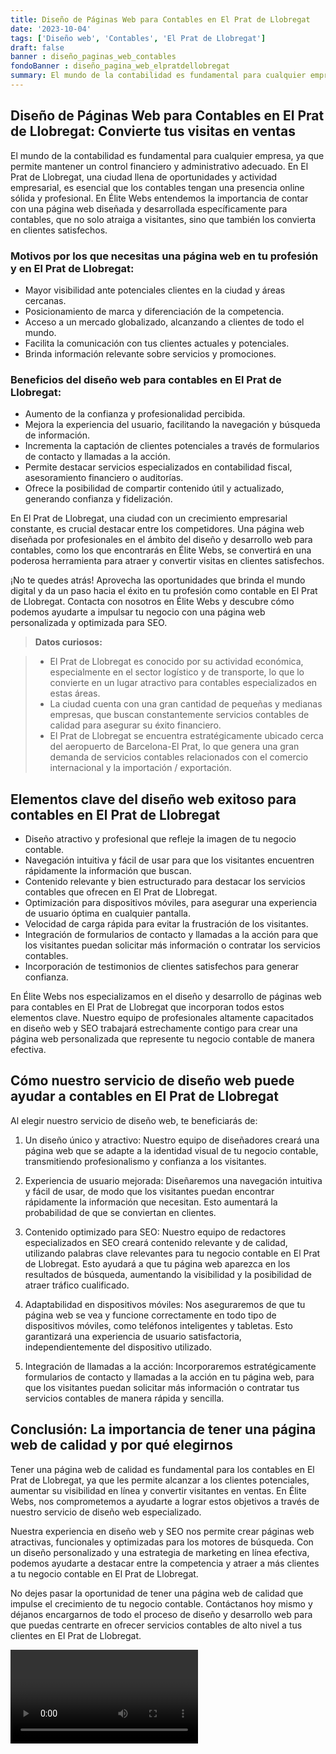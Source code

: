 ```yaml
---
title: Diseño de Páginas Web para Contables en El Prat de Llobregat
date: '2023-10-04'
tags: ['Diseño web', 'Contables', 'El Prat de Llobregat']
draft: false
banner : diseño_paginas_web_contables
fondoBanner : diseño_pagina_web_elpratdellobregat
summary: El mundo de la contabilidad es fundamental para cualquier empresa, ya que permite mantener un control financiero y administrativo adecuado. En El Prat de Llobregat, una ciudad llena de oportunidades y actividad empresarial, es esencial que los contables tengan una presencia online sólida y profesional. En Élite Webs entendemos la importancia de contar con una página web diseñada y desarrollada específicamente para contables, que no solo atraiga a visitantes, sino que también los convierta en clientes satisfechos.
---
```


## Diseño de Páginas Web para Contables en El Prat de Llobregat: Convierte tus visitas en ventas

El mundo de la contabilidad es fundamental para cualquier empresa, ya que permite mantener un control financiero y administrativo adecuado. En El Prat de Llobregat, una ciudad llena de oportunidades y actividad empresarial, es esencial que los contables tengan una presencia online sólida y profesional. En Élite Webs entendemos la importancia de contar con una página web diseñada y desarrollada específicamente para contables, que no solo atraiga a visitantes, sino que también los convierta en clientes satisfechos.

### Motivos por los que necesitas una página web en tu profesión y en El Prat de Llobregat:

- Mayor visibilidad ante potenciales clientes en la ciudad y áreas cercanas.
- Posicionamiento de marca y diferenciación de la competencia.
- Acceso a un mercado globalizado, alcanzando a clientes de todo el mundo.
- Facilita la comunicación con tus clientes actuales y potenciales.
- Brinda información relevante sobre servicios y promociones.

### Beneficios del diseño web para contables en El Prat de Llobregat:

- Aumento de la confianza y profesionalidad percibida.
- Mejora la experiencia del usuario, facilitando la navegación y búsqueda de información.
- Incrementa la captación de clientes potenciales a través de formularios de contacto y llamadas a la acción.
- Permite destacar servicios especializados en contabilidad fiscal, asesoramiento financiero o auditorías.
- Ofrece la posibilidad de compartir contenido útil y actualizado, generando confianza y fidelización.

En El Prat de Llobregat, una ciudad con un crecimiento empresarial constante, es crucial destacar entre los competidores. Una página web diseñada por profesionales en el ámbito del diseño y desarrollo web para contables, como los que encontrarás en Élite Webs, se convertirá en una poderosa herramienta para atraer y convertir visitas en clientes satisfechos.

¡No te quedes atrás! Aprovecha las oportunidades que brinda el mundo digital y da un paso hacia el éxito en tu profesión como contable en El Prat de Llobregat. Contacta con nosotros en Élite Webs y descubre cómo podemos ayudarte a impulsar tu negocio con una página web personalizada y optimizada para SEO.

> **Datos curiosos:**

> - El Prat de Llobregat es conocido por su actividad económica, especialmente en el sector logístico y de transporte, lo que lo convierte en un lugar atractivo para contables especializados en estas áreas.
> - La ciudad cuenta con una gran cantidad de pequeñas y medianas empresas, que buscan constantemente servicios contables de calidad para asegurar su éxito financiero.
> - El Prat de Llobregat se encuentra estratégicamente ubicado cerca del aeropuerto de Barcelona-El Prat, lo que genera una gran demanda de servicios contables relacionados con el comercio internacional y la importación / exportación.

<GifSeo />

<Cta />

## Elementos clave del diseño web exitoso para contables en El Prat de Llobregat

- Diseño atractivo y profesional que refleje la imagen de tu negocio contable.
- Navegación intuitiva y fácil de usar para que los visitantes encuentren rápidamente la información que buscan.
- Contenido relevante y bien estructurado para destacar los servicios contables que ofrecen en El Prat de Llobregat.
- Optimización para dispositivos móviles, para asegurar una experiencia de usuario óptima en cualquier pantalla.
- Velocidad de carga rápida para evitar la frustración de los visitantes.
- Integración de formularios de contacto y llamadas a la acción para que los visitantes puedan solicitar más información o contratar los servicios contables.
- Incorporación de testimonios de clientes satisfechos para generar confianza.

En Élite Webs nos especializamos en el diseño y desarrollo de páginas web para contables en El Prat de Llobregat que incorporan todos estos elementos clave. Nuestro equipo de profesionales altamente capacitados en diseño web y SEO trabajará estrechamente contigo para crear una página web personalizada que represente tu negocio contable de manera efectiva.

## Cómo nuestro servicio de diseño web puede ayudar a contables en El Prat de Llobregat

Al elegir nuestro servicio de diseño web, te beneficiarás de:

1. Un diseño único y atractivo: Nuestro equipo de diseñadores creará una página web que se adapte a la identidad visual de tu negocio contable, transmitiendo profesionalismo y confianza a los visitantes.

2. Experiencia de usuario mejorada: Diseñaremos una navegación intuitiva y fácil de usar, de modo que los visitantes puedan encontrar rápidamente la información que necesitan. Esto aumentará la probabilidad de que se conviertan en clientes.

3. Contenido optimizado para SEO: Nuestro equipo de redactores especializados en SEO creará contenido relevante y de calidad, utilizando palabras clave relevantes para tu negocio contable en El Prat de Llobregat. Esto ayudará a que tu página web aparezca en los resultados de búsqueda, aumentando la visibilidad y la posibilidad de atraer tráfico cualificado.

4. Adaptabilidad en dispositivos móviles: Nos aseguraremos de que tu página web se vea y funcione correctamente en todo tipo de dispositivos móviles, como teléfonos inteligentes y tabletas. Esto garantizará una experiencia de usuario satisfactoria, independientemente del dispositivo utilizado.

5. Integración de llamadas a la acción: Incorporaremos estratégicamente formularios de contacto y llamadas a la acción en tu página web, para que los visitantes puedan solicitar más información o contratar tus servicios contables de manera rápida y sencilla.

## Conclusión: La importancia de tener una página web de calidad y por qué elegirnos

Tener una página web de calidad es fundamental para los contables en El Prat de Llobregat, ya que les permite alcanzar a los clientes potenciales, aumentar su visibilidad en línea y convertir visitantes en ventas. En Élite Webs, nos comprometemos a ayudarte a lograr estos objetivos a través de nuestro servicio de diseño web especializado.

Nuestra experiencia en diseño web y SEO nos permite crear páginas web atractivas, funcionales y optimizadas para los motores de búsqueda. Con un diseño personalizado y una estrategia de marketing en línea efectiva, podemos ayudarte a destacar entre la competencia y atraer a más clientes a tu negocio contable en El Prat de Llobregat.

No dejes pasar la oportunidad de tener una página web de calidad que impulse el crecimiento de tu negocio contable. Contáctanos hoy mismo y déjanos encargarnos de todo el proceso de diseño y desarrollo web para que puedas centrarte en ofrecer servicios contables de alto nivel a tus clientes en El Prat de Llobregat.

<Video />

<CtaBot job='Contables' city='El Prat de Llobregat'/>

<Gmaps query='El Prat de Llobregat+españa+maps' />